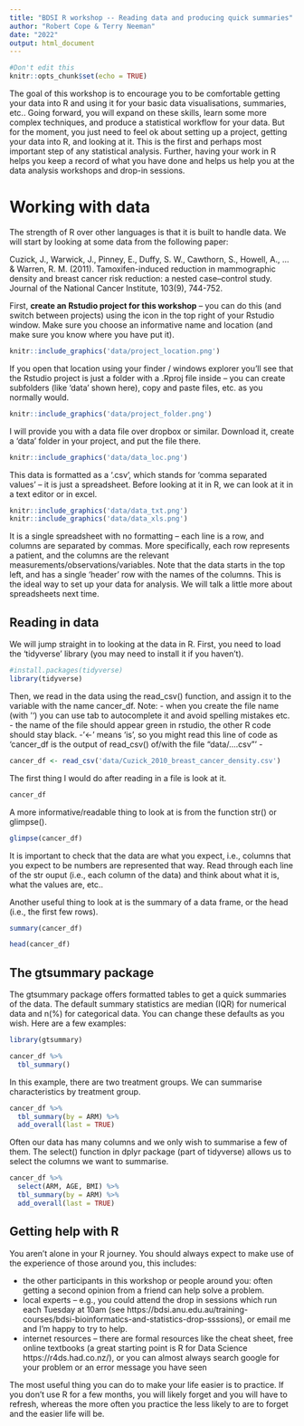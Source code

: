 ```yaml
---
title: "BDSI R workshop -- Reading data and producing quick summaries"
author: "Robert Cope & Terry Neeman"
date: "2022"
output: html_document
---
```


```r
#Don't edit this
knitr::opts_chunk$set(echo = TRUE)
```

The goal of this workshop is to encourage you to be comfortable getting your data into R and using it for your basic data visualisations, summaries, etc.. Going forward, you will expand on these skills, learn some more complex techniques, and produce a statistical workflow for your data. But for the moment, you just need to feel ok about setting up a project, getting your data into R, and looking at it. This is the first and perhaps most important step of any statistical analysis. Further, having your work in R helps you keep a record of what you have done and helps us help you at the data analysis workshops and drop-in sessions.

# Working with data

The strength of R over other languages is that it is built to handle data. We will start by looking at some data from the following paper:

Cuzick, J., Warwick, J., Pinney, E., Duffy, S. W., Cawthorn, S., Howell, A., ... & Warren, R. M. (2011). Tamoxifen-induced reduction in mammographic density and breast cancer risk reduction: a nested case–control study. Journal of the National Cancer Institute, 103(9), 744-752.

First, **create an Rstudio project for this workshop** -- you can do this (and switch between projects) using the icon in the top right of your Rstudio window. Make sure you choose an informative name and location (and make sure you know where you have put it). 

```r
knitr::include_graphics('data/project_location.png')
```

If you open that location using your finder / windows explorer you'll see that the Rstudio project is just a folder with a .Rproj file inside -- you can create subfolders (like 'data' shown here), copy and paste files, etc. as you normally would. 

```r
knitr::include_graphics('data/project_folder.png')
```

I will provide you with a data file over dropbox or similar. Download it, create a 'data' folder in your project, and put the file there.

```r
knitr::include_graphics('data/data_loc.png')
```

This data is formatted as a '.csv', which stands for 'comma separated values' -- it is just a spreadsheet. Before looking at it in R, we can look at it in a text editor or in excel.

```r
knitr::include_graphics('data/data_txt.png')
knitr::include_graphics('data/data_xls.png')
```

It is a single spreadsheet with no formatting -- each line is a row, and columns are separated by commas. More specifically, each row represents a patient, and the columns are the relevant measurements/observations/variables. Note that the data starts in the top left, and has a single 'header' row with the names of the columns. This is the ideal way to set up your data for analysis. We will talk a little more about spreadsheets next time.

## Reading in data

We will jump straight in to looking at the data in R. First, you need to load the 'tidyverse' library (you may need to install it if you haven't).

```r
#install.packages(tidyverse)
library(tidyverse)
```

Then, we read in the data using the read_csv() function, and assign it to the variable with the name cancer_df. Note:
- when you create the file name (with '') you can use tab to autocomplete it and avoid spelling mistakes etc.
- the name of the file should appear green in rstudio, the other R code should stay black.
- '<-' means 'is', so you might read this line of code as 'cancer_df is the output of read_csv() of/with the file "data/....csv"'
-
```r
cancer_df <- read_csv('data/Cuzick_2010_breast_cancer_density.csv')
```


The first thing I would do after reading in a file is look at it.

```r
cancer_df
```

A more informative/readable thing to look at is from the function str() or glimpse().  

```r
glimpse(cancer_df)
```

It is important to check that the data are what you expect, i.e., columns that you expect to be numbers are represented that way. Read through each line of the str ouput (i.e., each column of the data) and think about what it is, what the values are, etc..

Another useful thing to look at is the summary of a data frame, or the head (i.e., the first few rows).

```r
summary(cancer_df)

head(cancer_df)
```

## The gtsummary package

The gtsummary package offers formatted tables to get a quick summaries of the data. The default summary statistics are median (IQR) for numerical data and n(%) for categorical data. You can change these defaults as you wish. 
Here are a few examples:

```r
library(gtsummary)

cancer_df %>%
  tbl_summary()
```

In this example, there are two treatment groups. We can summarise characteristics by treatment group.
```r
cancer_df %>%
  tbl_summary(by = ARM) %>%
  add_overall(last = TRUE)
```

Often our data has many columns and we only wish to summarise a few of them. The select() function in dplyr package (part of tidyverse) allows us to select the columns we want to summarise.

```r
cancer_df %>%
  select(ARM, AGE, BMI) %>%
  tbl_summary(by = ARM) %>%
  add_overall(last = TRUE)
```

## Getting help with R

You aren't alone in your R journey. You should always expect to make use of the experience of those around you, this includes:

- the other participants in this workshop or people around you: often getting a second opinion from a friend can help solve a problem.
- local experts -- e.g., you could attend the drop in sessions which run each Tuesday at 10am (see https://bdsi.anu.edu.au/training-courses/bdsi-bioinformatics-and-statistics-drop-ssssions), or email me and I'm happy to try to help.
- internet resources -- there are formal resources like the cheat sheet, free online textbooks (a great starting point is R for Data Science https://r4ds.had.co.nz/), or you can almost always search google for your problem or an error message you have seen

The most useful thing you can do to make your life easier is to practice. If you don't use R for a few months, you will likely forget and you will have to refresh, whereas the more often you practice the less likely to are to forget and the easier life will be.






